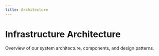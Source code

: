 ```yaml
---
title: Architecture
---
```


# Infrastructure Architecture

Overview of our system architecture, components, and design patterns.